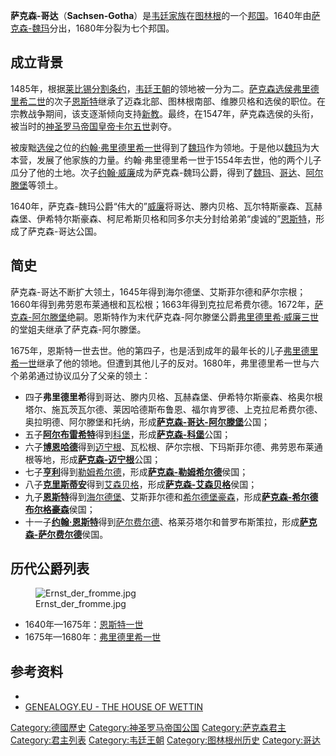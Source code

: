 {{Infobox Former Country
|native_name = ''Herzogtum Sachsen-Gotha''
|conventional_long_name = 萨克森-哥达公国
|common_name = 萨克森-哥达
|
|continent   = 歐洲
|region      = 中歐
|country     = 德國
|era         = 近代
|status      = 諸侯國
|status_text = [[神圣罗马帝国|神圣罗马帝国]]諸侯國
|government_type = 公國
|
|year_start  = 1640年
|year_end    = 1680年
|
|event_pre   = 
|date_pre    = 
|event_start = 由[[萨克森-魏玛|萨克森-魏玛]]分出
|date_start  =  <br />1640年
|event_end   = 分裂为七个邦国
|date_end    = <!--- Optional: Date of disestablishment --->
|
|p1          = 萨克森-魏玛
|image_p1    = [[File:Sin_escudo.svg|20px]]
|p2          = 
|image_p2    = 
|s1          = 萨克森-哥达-阿尔滕堡
|flag_s1     = Flagge Herzogtum Sachsen-Coburg-Gotha (1826-1911).svg
|s2          = 萨克森-科堡
|flag_s2     = Sin escudo.svg
|s3          = 萨克森-迈宁根
|flag_s3     = Flagge Herzogtum Sachsen-Coburg-Gotha (1826-1911).svg
|s4          = 萨克森-勒姆希尔德
|flag_s4     = Sin escudo.svg
|s5          = 萨克森-艾森贝格
|flag_s5     = Sin escudo.svg
|s6          = 萨克森-希尔德布尔格豪森
|flag_s6     = Sin escudo.svg
|s7          = 萨克森-萨尔费尔德
|flag_s7     = Sin escudo.svg
|
|image_flag   = 
|flag_type    = 
|
|image_coat   = 
|
|image_map    = SajoniaGotha1.jpg
|image_map_caption  = 于图林根的萨克森-哥达
|
|capital      = 哥达
|national_anthem  = 
|
|leader1      = [[恩斯特一世_(萨克森-哥达)|恩斯特一世]]
|leader2      = [[弗里德里希一世_(萨克森-哥达-阿尔滕堡)|弗里德里希一世]]
|year_leader1 = 1640年—1675年
|year_leader2 = 1675年—1680年
|title_leader = 公爵
|
|stat_year1   = 
|stat_area1   =  
|stat_pop1    = 
}}
'''萨克森-哥达'''（'''Sachsen-Gotha'''）是[[韦廷王朝|韦廷家族]]在[[图林根|图林根]]的一个[[韦廷家族恩斯廷系诸邦国|邦国]]。1640年由[[萨克森-魏玛|萨克森-魏玛]]分出，1680年分裂为七个邦国。

== 成立背景 ==
1485年，根据[[莱比锡分割条约|莱比锡分割条约]]，[[韦廷王朝|韦廷王朝]]的领地被一分为二。[[萨克森选侯与国王列表|萨克森选侯]][[弗里德里希二世_(萨克森)|弗里德里希二世]]的次子[[恩斯特_(萨克森)|恩斯特]]继承了迈森北部、图林根南部、维滕贝格和选侯的职位。在宗教战争期间，该支逐渐倾向支持[[新教|新教]]。最终，在1547年，萨克森选侯的头衔，被当时的[[神圣罗马帝国皇帝|神圣罗马帝国皇帝]][[卡尔五世|卡尔五世]]剥夺。

被废黜[[选侯|选侯]]之位的[[约翰·弗里德里希_(萨克森)|约翰·弗里德里希一世]]得到了[[魏玛|魏玛]]作为领地。于是他以[[魏玛|魏玛]]为大本营，发展了他家族的力量。约翰·弗里德里希一世于1554年去世，他的两个儿子瓜分了他的土地。次子[[约翰·威廉_(萨克森-魏玛)|约翰·威廉]]成为萨克森-魏玛公爵，得到了[[魏玛|魏玛]]、[[哥达|哥达]]、[[阿尔滕堡|阿尔滕堡]]等领土。

1640年，萨克森-魏玛公爵“伟大的”[[威廉_(萨克森-魏玛)|威廉]]将哥达、滕内贝格、瓦尔特斯豪森、瓦赫森堡、伊希特尔斯豪森、柯尼希斯贝格和同多尔夫分封给弟弟“虔诚的”[[恩斯特一世_(萨克森-哥达)|恩斯特]]，形成了萨克森-哥达公国。

== 简史 ==
萨克森-哥达不断扩大领土，1645年得到海尔德堡、艾斯菲尔德和萨尔宗根；1660年得到弗劳恩布莱通根和瓦松根；1663年得到克拉尼希费尔德。1672年，[[萨克森-阿尔滕堡|萨克森-阿尔滕堡]]绝嗣。恩斯特作为末代萨克森-阿尔滕堡公爵[[弗里德里希·威廉三世_(萨克森-阿尔滕堡)|弗里德里希·威廉三世]]的堂姐夫继承了萨克森-阿尔滕堡。

1675年，恩斯特一世去世。他的第四子，也是活到成年的最年长的儿子[[弗里德里希一世_(萨克森-哥达-阿尔滕堡)|弗里德里希一世]]继承了他的领地。但遭到其他儿子的反对。1680年，弗里德里希一世与六个弟弟通过协议瓜分了父亲的领土：
* 四子'''弗里德里希'''得到哥达、滕内贝格、瓦赫森堡、伊希特尔斯豪森、格奥尔根塔尔、施瓦茨瓦尔德、莱因哈德斯布鲁恩、福尔肯罗德、上克拉尼希费尔德、奥拉明德、阿尔滕堡和托纳，形成'''[[萨克森-哥达-阿尔滕堡|萨克森-哥达-阿尔滕堡]]'''公国；
* 五子'''[[阿尔布雷希特_(萨克森-科堡)|阿尔布雷希特]]'''得到[[科堡|科堡]]，形成'''[[萨克森-科堡|萨克森-科堡]]'''公国；
* 六子'''[[博恩哈德一世_(萨克森-迈宁根)|博恩哈德]]'''得到[[迈宁根|迈宁根]]、瓦松根、萨尔宗根、下玛斯菲尔德、弗劳恩布莱通根等地，形成'''[[萨克森-迈宁根|萨克森-迈宁根]]'''公国；
* 七子'''[[亨利_(萨克森-勒姆希尔德)|亨利]]'''得到[[勒姆希尔德|勒姆希尔德]]，形成'''[[萨克森-勒姆希尔德|萨克森-勒姆希尔德]]'''侯国；
* 八子'''[[克里斯蒂安_(萨克森-艾森贝格)|克里斯蒂安]]'''得到[[艾森贝格|艾森贝格]]，形成'''[[萨克森-艾森贝格|萨克森-艾森贝格]]'''侯国；
* 九子'''[[恩斯特_(萨克森-希尔德布尔格豪森)|恩斯特]]'''得到[[海尔德堡|海尔德堡]]、艾斯菲尔德和[[希尔德堡豪森|希尔德堡豪森]]，形成'''[[萨克森-希尔德布尔格豪森|萨克森-希尔德布尔格豪森]]'''侯国；
* 十一子'''[[约翰·恩斯特_(萨克森-科堡-萨尔费尔德)|约翰·恩斯特]]'''得到[[萨尔费尔德|萨尔费尔德]]、格莱芬塔尔和普罗布斯策拉，形成'''[[萨克森-萨尔费尔德|萨克森-萨尔费尔德]]'''侯国。

== 历代公爵列表 ==
[[File:Ernst_der_fromme.jpg|thumb]]
* 1640年—1675年：[[恩斯特一世_(萨克森-哥达)|恩斯特一世]]
* 1675年—1680年：[[弗里德里希一世_(萨克森-哥达-阿尔滕堡)|弗里德里希一世]]

== 参考资料 ==
* {{cite book |last=马克斯·布劳巴赫 等著，陆世澄 王昭仁 译 |first= |authorlink= |title=《德意志史·第二卷》 |year=1998年 | publisher=商务印书馆 |location=北京 |isbn= 7100021006 |pages=p.794-795}}
* [http://genealogy.euweb.cz/wettin/wettin6.html GENEALOGY.EU - THE HOUSE OF WETTIN] {{Wayback|url=http://genealogy.euweb.cz/wettin/wettin6.html |date=20150924040524 }}

{{恩斯特系諸邦國}}
{{上萨克森行政圈}}
{{Authority control}}

[[Category:德國歷史|Category:德國歷史]]
[[Category:神圣罗马帝国公国|Category:神圣罗马帝国公国]]
[[Category:萨克森君主|Category:萨克森君主]]
[[Category:君主列表|Category:君主列表]]
[[Category:韦廷王朝|Category:韦廷王朝]]
[[Category:图林根州历史|Category:图林根州历史]]
[[Category:哥达|Category:哥达]]